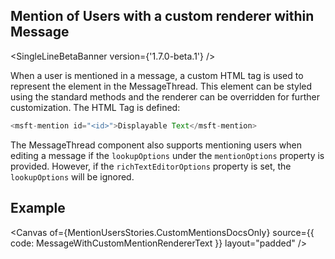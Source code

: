 

<Meta of={MentionUsersStories} />

## Mention of Users with a custom renderer within Message

<SingleLineBetaBanner version={'1.7.0-beta.1'} />

When a user is mentioned in a message, a custom HTML tag is used to represent the element in the
MessageThread. This element can be styled using the standard methods and the renderer can be overridden for
further customization. The HTML Tag is defined:

```ts
<msft-mention id="<id>">Displayable Text</msft-mention>
```

The MessageThread component also supports mentioning users when editing a message if the `lookupOptions` under the `mentionOptions` property is provided. However, if the `richTextEditorOptions` property is set, the `lookupOptions` will be ignored.

## Example

<Canvas
  of={MentionUsersStories.CustomMentionsDocsOnly}
  source={{ code: MessageWithCustomMentionRendererText }}
  layout="padded"
/>
